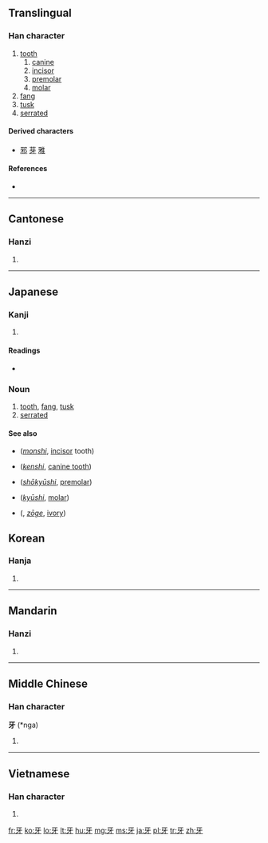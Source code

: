 ==Translingual==
{{stroke order|type=animate}}

===Han character===
{{Han char|rn=92|rad=牙|as=00|sn=4|four=1024<sub>0</sub>|canj=一女木竹 (MVDH)}}

# [[tooth]]
## [[canine]]
## [[incisor]]
## [[premolar]]
## [[molar]]
# [[fang]]
# [[tusk]]
# [[serrated]]

====Derived characters====
* [[邪]] [[芽]] [[雅]]

====References====
* {{Han ref|kx=0695.030|dkj=19909|dj=1108.060|hdz=21419.080|uh=7259|ud=29273|bh=A4FA|bd=42234}}

----

==Cantonese==

===Hanzi===
{{yue-hanzi|jyut=ngaa4|y=nga4}}

# {{defn|lang=yue|sort=牙00}}

----

==Japanese==

===Kanji===
{{ja-kanji|grade=|rs=牙00}}

# {{defn|lang=ja|sort=牙00}}

====Readings====
* {{ja-readings|on={{l|ja|が}} (ga), {{l|ja|げ}} (ge)|kun={{l|ja|きば}} (kiba), {{l|ja|は}} (ha)}}

===Noun===
{{ja-noun|k|hira=きば|rom=kiba}}

# [[tooth]], [[fang]], [[tusk]]
# [[serrated]]

====See also====
* {{l|ja|門歯}} (''[[monshi]]'', [[incisor]] tooth)
* {{l|ja|犬歯}} (''[[kenshi]]'', [[canine tooth]])
* {{l|ja|小臼歯}} (''[[shōkyūshi]]'', [[premolar]])
* {{l|ja|臼歯}} (''[[kyūshi]]'', [[molar]])
* {{l|ja|象牙}} ({{l|ja|ぞうげ}}, ''[[zōge]]'', [[ivory]])

==Korean==

===Hanja===
{{ko-hanja|hangeul=아|eumhun=|rv=a|mr=a|y=a}}

# {{defn|lang=ko|sort=牙00}}

----

==Mandarin==

===Hanzi===
{{cmn-hanzi|pin=[[yá]] ([[ya2]])|wg=ya<sup>2</sup>}}

# {{defn|lang=cmn|sort=牙00}}

----

==Middle Chinese==

===Han character===
'''牙''' (*nga)<!--note: asterisk indicates that this character appears more than four times in the Tang Dynasty corpus of literature-->

# {{defn|lang=zhx-mid|sort=牙00}}

----

==Vietnamese==

===Han character===
{{vi-hantu|nha|rs=牙00}}

# {{defn|lang=vi|sort=牙00}}

[[fr:牙]]
[[ko:牙]]
[[lo:牙]]
[[lt:牙]]
[[hu:牙]]
[[mg:牙]]
[[ms:牙]]
[[ja:牙]]
[[pl:牙]]
[[tr:牙]]
[[zh:牙]]